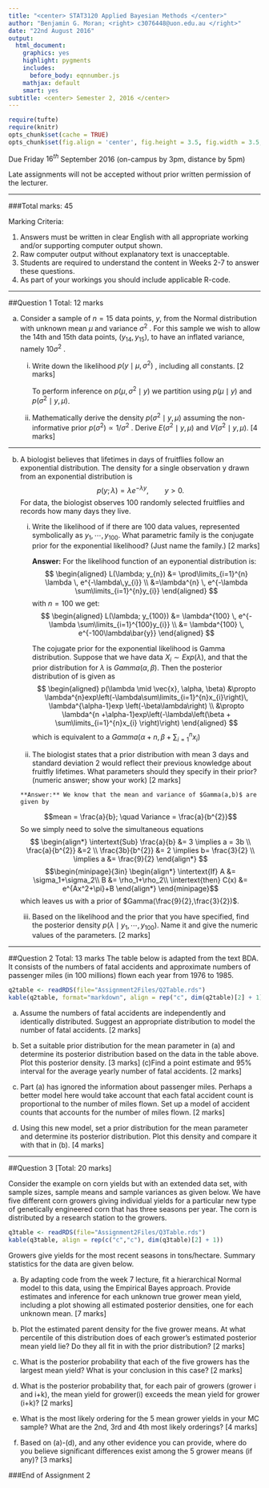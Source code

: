 ```yaml
---
title: "<center> STAT3120 Applied Bayesian Methods </center>"
author: "Benjamin G. Moran; <right> c3076448@uon.edu.au </right>"
date: "22nd August 2016"
output:
  html_document:
    graphics: yes
    highlight: pygments
    includes:
      before_body: eqnnumber.js
    mathjax: default
    smart: yes
subtitle: <center> Semester 2, 2016 </center>
---
```


```r
require(tufte)
require(knitr)
opts_chunk$set(cache = TRUE)
opts_chunk$set(fig.align = 'center', fig.height = 3.5, fig.width = 3.5, collapse = TRUE, highlight = TRUE)
```

Due Friday $16^{th}$ September 2016 (on-campus by 3pm, distance by 5pm)

Late assignments will not be accepted without prior written permission of the lecturer.

***

###Total marks: 45

Marking Criteria:

1.	Answers must be written in clear English with all appropriate working and/or supporting computer output shown.
2.	Raw computer output without explanatory text is unacceptable.
3.	Students are required to understand the content in Weeks 2-7 to answer these questions.
4.	As part of your workings you should include applicable R-code.

***
 
##Question 1 Total: 12 marks

(a)	Consider a sample of $n=15$ data points, $y$, from the Normal distribution with unknown mean $\mu$ and variance $\sigma^{2}$ . For this sample we wish to allow the 14th and 15th data points, $(y_{14}, y_{15})$, to have an inflated variance, namely $10 \sigma^{2}$ .

    (i) Write down the likelihood $p( y \mid \mu,\sigma^{2})$ , including all constants. [2 marks]
    
        To perform inference on $p(\mu,\sigma^{2} \mid y)$ we partition using $p(\mu \mid y)$ and $p(\sigma^{2} \mid y, \mu)$.
        
        
    (ii) Mathematically derive the density  $p(\sigma^{2} \mid y, \mu)$ assuming the non-informative prior $p(\sigma^{2} ) \propto 1/\sigma^{2}$ . Derive $E(\sigma^{2} \mid y, \mu)$ and $V(\sigma^{2} \mid y, \mu)$. [4 marks]

***
    
(b) A biologist believes that lifetimes in days of fruitflies follow an exponential distribution. The density for a single observation y drawn from an exponential distribution is 
$$
  p(y; \lambda) = \lambda e^{-\lambda y},	\qquad y > 0.
$$
  For data, the biologist observes $100$ randomly selected fruitflies and records how many days they live.

    (i)	Write the likelihood of \lambda if there are 100 data values, represented symbolically as $y_{1},\cdots,y_{100}$. What parametric family is the conjugate prior for the exponential likelihood? (Just name the family.)	[2 marks]
    
        **Answer:** For the likelihood function of an eyponential distribution is:
$$
  \begin{aligned}
    L(\lambda; y_{n}) &= \prod\limits_{i=1}^{n} \lambda \, e^{-\lambda\,y_{i}} \\
    &=\lambda^{n} \, e^{-\lambda \sum\limits_{i=1}^{n}y_{i}}
  \end{aligned}
$$
with $n=100$ we get:
$$
  \begin{aligned}
    L(\lambda; y_{100}) &= \lambda^{100} \, e^{-\lambda \sum\limits_{i=1}^{100}y_{i}} \\
    &= \lambda^{100} \, e^{-100\lambda\bar{y}}
  \end{aligned}
$$
        
        The cojugate prior for the exponential likelihood is Gamma distribution. Suppose that we have data $X_{i} \sim Exp(\lambda)$, and that the prior distribution for $\lambda$ is $Gamma(\alpha, \beta)$. Then the posterior distribution of \pi is given as
$$
  \begin{aligned}
    p(\lambda \mid \vec{x}, \alpha, \beta) &\propto \lambda^{n}exp\left(-\lambda\sum\limits_{i=1}^{n}x_{i}\right)\, \lambda^{\alpha-1}exp \left(-\beta\lambda\right) \\
    &\propto \lambda^{n +\alpha-1}exp\left(-\lambda\left(\beta + \sum\limits_{i=1}^{n}x_{i} \right)\right)
  \end{aligned}
$$
which is equivalent to a $Gamma(\alpha + n,\beta + \sum\nolimits_{i=1}^{n}x_{i})$
    (ii) The biologist states that a prior distribution with mean 3 days and standard deviation 2 would reflect their previous knowledge about fruitfly lifetimes. What parameters should they specify in their prior? (numeric answer; show your work) [2 marks]
    
        **Answer:** We know that the mean and variance of $Gamma(a,b)$ are given by 
$$mean = \frac{a}{b}; \quad Variance = \frac{a}{b^{2}}$$ So we simply need to solve the simultaneous equations 
$$
  \begin{align*}
    \intertext{Sub}
    \frac{a}{b} &= 3 \implies a = 3b \\
    \frac{a}{b^{2}} &=2 \\
    \frac{3b}{b^{2}} &= 2  \implies b= \frac{3}{2} \\
    \implies a &= \frac{9}{2}
  \end{align*}
$$
$$\begin{minipage}{3in}
\begin{align*}
\intertext{If}
   A &= \sigma_1+\sigma_2\\
   B &= \rho_1+\rho_2\\
\intertext{then}
C(x) &= e^{Ax^2+\pi}+B
\end{align*} 
\end{minipage}$$
which leaves us with a prior of $Gamma(\frac{9}{2},\frac{3}{2})$.
  
    (iii) Based on the likelihood and the prior that you have specified, find the posterior density $p(\lambda \mid y_{1},\cdots,y_{100})$. Name it and give the numeric values of the parameters. [2 marks]
  
***

##Question 2 Total: 13 marks
The table below is adapted from the text BDA. It consists of the numbers of fatal accidents and approximate numbers of passenger miles (in 100 millions) flown each year from 1976 to 1985.

```r
q2table <- readRDS(file="Assignment2Files/Q2Table.rds")
kable(q2table, format="markdown", align = rep("c", dim(q2table)[2] + 1), col.names = c("Year", "Fatal Accidents", "Passenger Miles"))
```

(a) Assume the numbers of fatal accidents are independently and identically distributed. Suggest an appropriate distribution to model the number of fatal accidents. [2 marks]

(b) Set a suitable prior distribution for the mean parameter in (a) and determine its posterior distribution based on the data in the table above. Plot this posterior density. [3 marks] 
(c)Find a point estimate and 95% interval for the average yearly number of fatal accidents. [2 marks]

(d)	Part (a) has ignored the information about passenger miles. Perhaps a better model here would take account that each fatal accident count is proportional to the number of miles flown. Set up a model of accident counts that accounts for the number of miles flown.	[2 marks]

(e) Using this new model, set a prior distribution for the mean parameter and determine its posterior distribution. Plot this density and compare it with that in (b). [4 marks]

***

##Question 3	[Total: 20 marks]

Consider the example on corn yields but with an extended data set, with sample sizes, sample means and sample variances as given below. We have five different corn growers giving individual yields for a particular new type of genetically engineered corn that has three seasons per year. The corn is distributed by a research station to the growers.

```r
q3table <- readRDS(file="Assignment2Files/Q3Table.rds")
kable(q3table, align = rep(c("c","c"), dim(q3table)[2] + 1))
```

Growers give yields for the most recent seasons in tons/hectare. Summary statistics for the data are given below.

(a)	By adapting code from the week 7 lecture, fit a hierarchical Normal model to this data, using the Empirical Bayes approach. Provide estimates and inference for each unknown true grower mean yield, including a plot showing all estimated posterior densities, one for each unknown mean.	[7 marks]

(b) Plot the estimated parent density for the five grower means. At what percentile of this distribution does of each grower’s estimated posterior mean yield lie? Do they all fit in with the prior distribution? [2 marks]

(c) What is the posterior probability that each of the five growers has the largest mean yield? What is your conclusion in this case? [2 marks]

(d) What is the posterior probability that, for each pair of growers (grower i and i+k), the mean yield for grower(i) exceeds the mean yield for grower (i+k)? [2 marks]
(e) What is the most likely ordering for the 5 mean grower yields in your MC sample? What are the 2nd, 3rd and 4th most likely orderings? [4 marks]

(f)	Based on (a)-(d), and any other evidence you can provide, where do you believe significant differences exist among the 5 grower means (if any)? [3 marks]

###End of Assignment 2